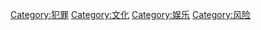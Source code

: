 {{Commonscat|Gambling}}

[[Category:犯罪|Category:犯罪]]
[[Category:文化|Category:文化]]
[[Category:娱乐|Category:娱乐]]
[[Category:风险|Category:风险]]